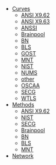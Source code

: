 - [Curves](/)
  - [ANSI X9.62](/x962/)
  - [ANSI X9.63](/x963/)
  - [ANSSI](/anssi/)
  - [Brainpool](/brainpool/)
  - [BN](/bn/)
  - [BLS](/bls/)
  - [GOST](/gost/)
  - [MNT](/mnt/)
  - [NIST](/nist/)
  - [NUMS](/nums/)
  - [other](/other/)
  - [OSCAA](/oscaa/)
  - [SECG](/secg/)
  - [WTLS](/wtls/)
- [Methods](/methods)
  - [ANSI X9.62](/methods/x962)
  - [NIST](/methods/nist)
  - [SECG](/methods/secg)
  - [Brainpool](/methods/brainpool)
  - [BN](/methods/bn)
  - [BLS](/methods/bls)
  - [MNT](/methods/mnt)
- [Network](/network)